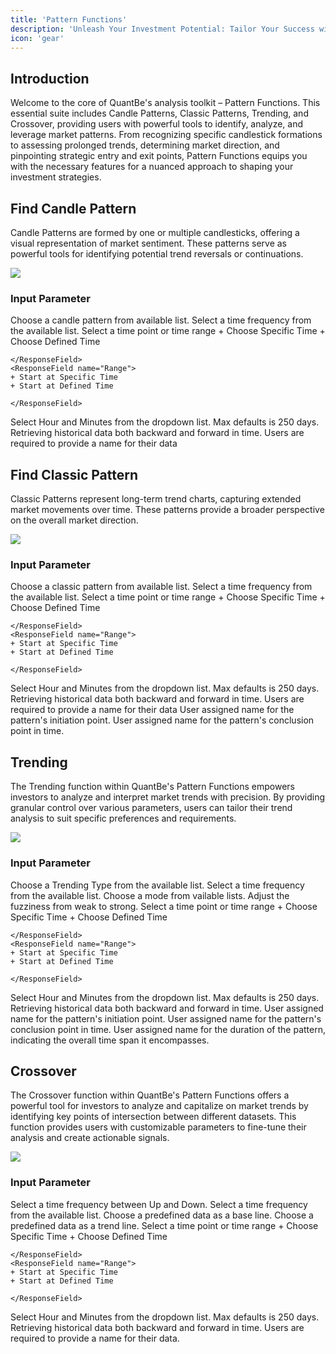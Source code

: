 ```yaml
---
title: 'Pattern Functions'
description: 'Unleash Your Investment Potential: Tailor Your Success with Pattern function – Empowering Investors to Shape Strategies Through Historical Market Insights'
icon: 'gear'
---
```


## Introduction
Welcome to the core of QuantBe's analysis toolkit – Pattern Functions. This essential suite includes Candle Patterns, Classic Patterns, Trending, and Crossover, providing users with powerful tools to identify, analyze, and leverage market patterns. From recognizing specific candlestick formations to assessing prolonged trends, determining market direction, and pinpointing strategic entry and exit points, Pattern Functions equips you with the necessary features for a nuanced approach to shaping your investment strategies.


## Find Candle Pattern
Candle Patterns are formed by one or multiple candlesticks, offering a visual representation of market sentiment. These patterns serve as powerful tools for identifying potential trend reversals or continuations.

<Frame className="mx-auto">
    <img style={{height: "400px"}} src="/images/CandlePattern.png" /> 
</Frame>

### Input Parameter 
<ResponseField name="Pattern" required>
Choose a candle pattern from available list.
</ResponseField>

<ResponseField name="Frequency" required>
Select a time frequency from the available list.



<ResponseField name="Time Selection Mode" required>
  Select a time point or time range
  <Expandable title="Time Selection Mode">
    <ResponseField name="Point">
    + Choose Specific Time 
    + Choose Defined Time

    </ResponseField>
    <ResponseField name="Range">
    + Start at Specific Time 
    + Start at Defined Time

    </ResponseField>

  </Expandable>
</ResponseField>
</ResponseField>


<ResponseField name="Time Length" required>
Select Hour and Minutes from the dropdown list. Max defaults is 250 days.
</ResponseField>

<ResponseField name="Lookup Direction" required>
Retrieving historical data both backward and forward in time.
</ResponseField>

<ResponseField name="Data Name" required>
Users are required to provide a name for their data
</ResponseField>




## Find Classic Pattern
Classic Patterns represent long-term trend charts, capturing extended market movements over time. These patterns provide a broader perspective on the overall market direction.

<Frame className="mx-auto">
    <img style={{height: "400px"}} src="/images/ClassicPattern.png" /> 
</Frame>

### Input Parameter 
<ResponseField name="Pattern" required>
Choose a classic pattern from available list.
</ResponseField>

<ResponseField name="Frequency" required>
Select a time frequency from the available list.
<ResponseField name="Time Selection Mode" required>
  Select a time point or time range
  <Expandable title="Time Selection Mode">
    <ResponseField name="Point">
    + Choose Specific Time 
    + Choose Defined Time

    </ResponseField>
    <ResponseField name="Range">
    + Start at Specific Time 
    + Start at Defined Time

    </ResponseField>

  </Expandable>
</ResponseField>
</ResponseField>




<ResponseField name="Time Length" required>
Select Hour and Minutes from the dropdown list. Max defaults is 250 days.
</ResponseField>

<ResponseField name="Lookup Direction" required>
Retrieving historical data both backward and forward in time.
</ResponseField>

<ResponseField name="Data Name" required>
Users are required to provide a name for their data
</ResponseField>

<ResponseField name="Start Time Ref" required>
User assigned name for the pattern's initiation point.
</ResponseField>

<ResponseField name="End Time Ref" required>
User assigned name for the pattern's conclusion point in time.
</ResponseField>




## Trending
The Trending function within QuantBe's Pattern Functions empowers investors to analyze and interpret market trends with precision. By providing granular control over various parameters, users can tailor their trend analysis to suit specific preferences and requirements.

<Frame className="mx-auto">
    <img style={{height: "400px"}} src="/images/Trending-.png" /> 
</Frame>

### Input Parameter 
<ResponseField name="Trending Type" required>
Choose a Trending Type from the available list.
</ResponseField>

<ResponseField name="Frequency" required>
Select a time frequency from the available list.
</ResponseField>

<ResponseField name="Model" required>
Choose a mode from vailable lists.
</ResponseField>

<ResponseField name="Fuzziness" required>
Adjust the fuzziness from weak to strong.

<ResponseField name="Time Selection Mode" required>
  Select a time point or time range
  <Expandable title="Time Selection Mode">
    <ResponseField name="Point">
    + Choose Specific Time 
    + Choose Defined Time

    </ResponseField>
    <ResponseField name="Range">
    + Start at Specific Time 
    + Start at Defined Time

    </ResponseField>

  </Expandable>
</ResponseField>
</ResponseField>

<ResponseField name="Time Length" required>
Select Hour and Minutes from the dropdown list. Max defaults is 250 days.
</ResponseField>

<ResponseField name="Lookup Direction" required>
Retrieving historical data both backward and forward in time.
</ResponseField>

<ResponseField name="Start Time Ref" required>
User assigned name for the pattern's initiation point.
</ResponseField>

<ResponseField name="End Time Ref" required>
User assigned name for the pattern's conclusion point in time.
</ResponseField>

<ResponseField name="Pattern Length" required>
User assigned name for the duration of the pattern, indicating the overall time span it encompasses.
</ResponseField>





## Crossover
The Crossover function within QuantBe's Pattern Functions offers a powerful tool for investors to analyze and capitalize on market trends by identifying key points of intersection between different datasets. This function provides users with customizable parameters to fine-tune their analysis and create actionable signals.

<Frame className="mx-auto">
    <img style={{height: "400px"}} src="/images/Crossover-.png" /> 
</Frame>

### Input Parameter 

<ResponseField name="Direction" required>
Select a time frequency between Up and Down.
</ResponseField>

<ResponseField name="Frequency" required>
Select a time frequency from the available list.
</ResponseField>

<ResponseField name="Base Line" required>
Choose a predefined data as a base line.
</ResponseField>

<ResponseField name="Trend Line" required>
Choose a predefined data as a trend line.

<ResponseField name="Time Selection Mode" required>
  Select a time point or time range
  <Expandable title="Time Selection Mode">
    <ResponseField name="Point">
    + Choose Specific Time 
    + Choose Defined Time

    </ResponseField>
    <ResponseField name="Range">
    + Start at Specific Time 
    + Start at Defined Time

    </ResponseField>

  </Expandable>
</ResponseField>
</ResponseField>

<ResponseField name="Time Length" required>
Select Hour and Minutes from the dropdown list. Max defaults is 250 days.
</ResponseField>

<ResponseField name="Lookup Direction" required>
Retrieving historical data both backward and forward in time.
</ResponseField>

<ResponseField name="Data Name" required>
Users are required to provide a name for their data.
</ResponseField>